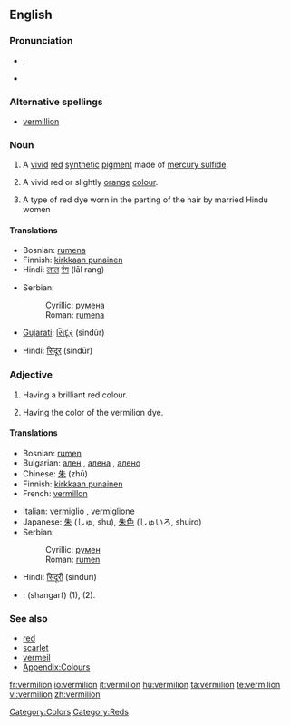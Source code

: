 ==English==

===Pronunciation===
* {{a|UK}} {{IPA|/vɜː(ɹ)ˈmɪl.jən/}}, {{SAMPA|/v3:(r)"mIl.j@n/}}
* {{rhymes|ɪljən}}

===Alternative spellings===
* [[vermillion]]

===Noun===
{{en-noun}}

# A [[vivid]] [[red]] [[synthetic]] [[pigment]] made of [[mercury sulfide]].
# {{colour}} A vivid red or slightly [[orange]] [[colour]].
#: {{colour panel|E34234}}
# A type of red dye worn in the parting of the hair by married Hindu women

====Translations====
{{trans-top|pigment}}
{{trans-mid}}
{{trans-bottom}}

{{trans-top|colour}}
* Bosnian: [[rumena]] {{f}}
* Finnish: [[kirkkaan punainen]]
* Hindi: [[लाल]] [[रंग]] (lāl rang)
{{trans-mid}}
* Serbian:
*: Cyrillic: [[румена]] {{f}}
*: Roman: [[rumena]] {{f}}
{{trans-bottom}}

{{trans-top|dye}}
* [[Gujarati]]: [[સિંદૂર]] (sindūr)
{{trans-mid}}
* Hindi: [[सिंदूर]] (sindūr)
{{trans-bottom}}

===Adjective===
{{en-adj}}

# {{colour}} Having a brilliant red colour.
# Having the color of the vermilion dye.

====Translations====
{{trans-top|colour}}
* Bosnian: [[rumen]] {{m}}
* Bulgarian: [[ален]] {{m}}, [[алена]] {{f}}, [[алено]] {{n}}
* Chinese: [[朱]] (zhū)
* Finnish: [[kirkkaan punainen]]
* French: [[vermillon]] {{m}}
{{trans-mid}}
* Italian: [[vermiglio]] {{m}}, [[vermiglione]] {{m}}
* Japanese: [[朱]] (しゅ, shu), [[朱色]] (しゅいろ, shuiro)
* Serbian:
*: Cyrillic: [[румен]] {{m}}
*: Roman: [[rumen]] {{m}}
{{trans-bottom}}

{{trans-top|dye}}
* Hindi: [[सिंदूरी]] (sindūrī)
{{trans-mid}}
{{trans-bottom}}

{{checktrans}}

* {{ttbc|Persian}}: {{fa-Arab|[[شنگرف]]}} (shangarf) (1), (2).

===See also===
* [[red]]
* [[scarlet]]
* [[vermeil]]
* [[Appendix:Colours]]

[[Category:Colors]]
[[Category:Reds]]

[[fr:vermilion]]
[[io:vermilion]]
[[it:vermilion]]
[[hu:vermilion]]
[[ta:vermilion]]
[[te:vermilion]]
[[vi:vermilion]]
[[zh:vermilion]]